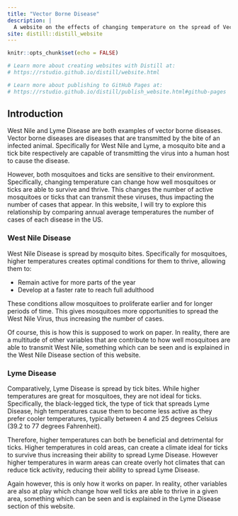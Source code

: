 ```yaml
---
title: "Vector Borne Disease"
description: |
  A website on the effects of changing temperature on the spread of Vector Borne Diseases
site: distill::distill_website
---
```


```r
knitr::opts_chunk$set(echo = FALSE)

# Learn more about creating websites with Distill at:
# https://rstudio.github.io/distill/website.html

# Learn more about publishing to GitHub Pages at:
# https://rstudio.github.io/distill/publish_website.html#github-pages

```

## Introduction

West Nile and Lyme Disease are both examples of vector borne diseases. Vector borne diseases are diseases that are transmitted by the bite of an infected animal. Specifically for West Nile and Lyme, a mosquito bite and a tick bite respectively are capable of transmitting the virus into a human host to cause the disease.

However, both mosquitoes and ticks are sensitive to their environment. Specifically, changing temperature can change how well mosquitoes or ticks are able to survive and thrive. This changes the number of active mosquitoes or ticks that can transmit these viruses, thus impacting the number of cases that appear. In this website, I will try to explore this relationship by comparing annual average temperatures the number of cases of each disease in the US.

### West Nile Disease

West Nile Disease is spread by mosquito bites. Specifically for mosquitoes, higher temperatures creates optimal conditions for them to thrive, allowing them to:\n

* Remain active for more parts of the year
* Develop at a faster rate to reach full adulthood

These conditions allow mosquitoes to proliferate earlier and for longer periods of time. This gives mosquitoes more opportunities to spread the West Nile Virus, thus increasing the number of cases.

Of course, this is how this is supposed to work on paper. In reality, there are a multitude of other variables that are contribute to how well mosquitoes are able to transmit West Nile, something which can be seen and is explained in the West Nile Disease section of this website.

### Lyme Disease

Comparatively, Lyme Disease is spread by tick bites. While higher temperatures are great for mosquitoes, they are not ideal for ticks. Specifically, the black-legged tick, the type of tick that spreads Lyme Disease, high temperatures cause them to become less active as they prefer cooler temperatures, typically between 4 and 25 degrees Celsius (39.2 to 77 degrees Fahrenheit).

Therefore, higher temperatures can both be beneficial and detrimental for ticks. Higher temperatures in cold areas, can create a climate ideal for ticks to survive thus increasing their ability to spread Lyme Disease. However higher temperatures in warm areas can create overly hot climates that can reduce tick activity, reducing their ability to spread Lyme Disease.

Again however, this is only how it works on paper. In reality, other variables are also at play which change how well ticks are able to thrive in a given area, something which can be seen and is explained in the Lyme Disease section of this website.